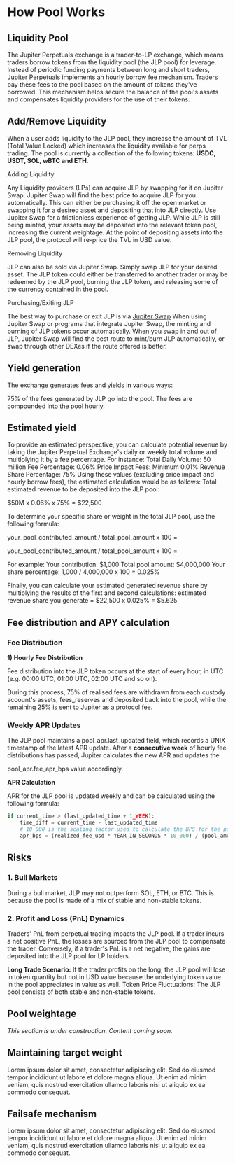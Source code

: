 # How Pool Works

## Liquidity Pool

The Jupiter Perpetuals exchange is a trader-to-LP exchange, which means traders borrow tokens from the liquidity pool (the JLP pool) for leverage.
Instead of periodic funding payments between long and short traders, Jupiter Perpetuals implements an hourly borrow fee mechanism. Traders pay these
fees to the pool based on the amount of tokens they've borrowed. This mechanism helps secure the balance of the pool's assets and compensates liquidity
providers for the use of their tokens.

## Add/Remove Liquidity

When a user adds liquidity to the JLP pool, they increase the amount of TVL
(Total Value Locked) which increases the liquidity available for perps trading. 
The pool is currently a collection of the following tokens: **USDC, USDT, SOL, wBTC and ETH**.

Adding Liquidity

Any Liquidity providers (LPs) can acquire JLP by swapping for it on Jupiter
Swap. Jupiter Swap will find the best price to acquire JLP for you automatically. 
This can either be purchasing it off the open market or swapping it for a desired 
asset and depositing that into JLP directly. Use Jupiter Swap for a frictionless 
experience of getting JLP. While JLP is still being minted, your assets may be deposited
into the relevant token pool, increasing the current weightage. At the point of depositing
assets into the JLP pool, the protocol will re-price the TVL in USD value.

Removing Liquidity

JLP can also be sold via Jupiter Swap. Simply swap JLP for your desired asset. 
The JLP token could either be transferred to another trader or may be redeemed
by the JLP pool, burning the JLP token, and releasing some of the currency contained in the pool.

Purchasing/Exiting JLP

The best way to purchase or exit JLP is via [Jupiter Swap](https://web.archive.org/web/20250310172707/https://jup.ag/swap/USDC-JLP)
When using Jupiter Swap or programs that integrate Jupiter Swap, the minting and burning of JLP tokens occur automatically. 
When you swap in and out of JLP, Jupiter Swap will find the best route to mint/burn JLP automatically, or swap through other DEXes if the route offered is better.

## Yield generation
The exchange generates fees and yields in various ways:

75% of the fees generated by JLP go into the pool. The fees are compounded into the pool hourly.

## Estimated yield

To provide an estimated perspective, you can calculate potential revenue by taking the Jupiter Perpetual Exchange's daily or weekly total volume and multiplying it by a fee percentage. 
For instance:
Total Daily Volume: 50 million Fee Percentage: 0.06%
Price Impact Fees: Minimum 0.01% Revenue Share Percentage: 75%
Using these values (excluding price impact and hourly borrow fees), the estimated calculation would be as follows:
Total estimated revenue to be deposited into the JLP pool:

$50M x 0.06% x 75% = $22,500

To determine your specific share or weight in the total JLP pool, use the following formula:

your_pool_contributed_amount / total_pool_amount x 100 =

your_pool_contributed_amount / total_pool_amount x 100 =


For example:
Your contribution: $1,000
Total pool amount: $4,000,000
Your share percentage: 1,000 / 4,000,000 x 100 = 0.025%

Finally, you can calculate your estimated generated revenue share by multiplying the results of the first and second calculations:
estimated revenue share you generate = $22,500 x 0.025% = $5.625


## Fee distribution and APY calculation

### Fee Distribution

**1) Hourly Fee Distribution**

Fee distribution into the JLP token occurs at the start of every hour, in UTC (e.g. 00:00 UTC, 01:00 UTC, 02:00 UTC and so on).

During this process, 75% of realised fees are withdrawn from each custody account's assets, fees_reserves and deposited back into the pool, while the remaining 25% is sent to Jupiter as a protocol fee.

###  Weekly APR Updates

The JLP pool maintains a pool_apr.last_updated field, which records a UNIX timestamp of the latest APR update. After a **consecutive week** of hourly fee distributions has passed, Jupiter calculates the new APR and updates the

pool_apr.fee_apr_bps value accordingly.

**APR Calculation**

APR for the JLP pool is updated weekly and can be calculated using the following formula:

```python
if current_time > (last_updated_time + 1_WEEK):
    time_diff = current_time - last_updated_time
    # 10_000 is the scaling factor used to calculate the BPS for the pool's APR
    apr_bps = (realized_fee_usd * YEAR_IN_SECONDS * 10_000) / (pool_amount_usd * time_diff)
```

## Risks

### 1. Bull Markets

During a bull market, JLP may not outperform SOL, ETH, or BTC. This is because the pool is made of a mix of stable and non-stable tokens.

### 2. Profit and Loss (PnL) Dynamics

Traders' PnL from perpetual trading impacts the JLP pool. If a trader incurs a net positive PnL, the losses are sourced from the JLP pool to compensate the trader. Conversely, if a trader's PnL is a net negative, the gains are deposited into the JLP pool for LP holders.

**Long Trade Scenario:** If the trader profits on the long, the JLP pool will lose in token quantity but not in USD value because the underlying token value in the pool appreciates in value as well.
Token Price Fluctuations: The JLP pool consists of both stable and non-stable tokens. 

## Pool weightage

_This section is under construction. Content coming soon._


## Maintaining target weight

Lorem ipsum dolor sit amet, consectetur adipiscing elit. Sed do eiusmod tempor 
incididunt ut labore et dolore magna aliqua. Ut enim ad minim veniam, quis nostrud 
exercitation ullamco laboris nisi ut aliquip ex ea commodo consequat.

## Failsafe mechanism

Lorem ipsum dolor sit amet, consectetur adipiscing elit. Sed do eiusmod tempor 
incididunt ut labore et dolore magna aliqua. Ut enim ad minim veniam, quis nostrud 
exercitation ullamco laboris nisi ut aliquip ex ea commodo consequat.

